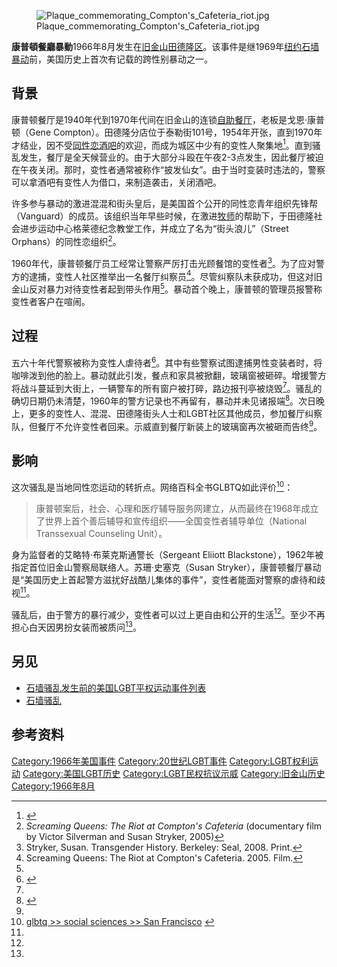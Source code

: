 {{coord|37|47|00|N|122|24|39|W|region:US_source:kolossus-jawiki|display=title}}
[[Image:Plaque_commemorating_Compton's_Cafeteria_riot.jpg|thumb]]

'''康普頓餐廳暴動'''1966年8月发生在[[旧金山|旧金山]][[田德隆区|田德隆区]]。该事件是继1969年[[纽约|纽约]][[石墙暴动|石墙暴动]]前，美国历史上首次有记载的跨性别暴动之一。
== 背景 ==
康普顿餐厅是1940年代到1970年代间在旧金山的连锁[[自助餐厅|自助餐厅]]，老板是戈恩·康普顿（Gene Compton）。田德隆分店位于泰勒街101号，1954年开张，直到1970年才结业，因不受[[同性恋酒吧|同性恋酒吧]]的欢迎，而成为城区中少有的变性人聚集地<ref>{{cite web|last=Sandeen |first=Autumn |title=The Compton's Cafeteria Riot |url=http://www.gaylesbiantimes.com/?id=17476 |publisher=Gay and Lesbian Times |accessdate=2013-08-24 |deadurl=yes |archiveurl=https://web.archive.org/web/20131109075057/http://www.gaylesbiantimes.com/?id=17476 |archivedate=2013-11-09 }}</ref>。直到骚乱发生，餐厅是全天候营业的。由于大部分斗殴在午夜2-3点发生，因此餐厅被迫在午夜关闭。那时，变性者通常被称作“披发仙女”。由于当时变装时违法的，警察可以拿酒吧有变性人为借口，来制造袭击，关闭酒吧。

许多参与暴动的激进混混和街头皇后，是美国首个公开的同性恋青年组织先锋帮（Vanguard）的成员。该组织当年早些时候，在激进[[牧师|牧师]]的帮助下，于田德隆社会进步运动中心格莱德纪念教堂工作，并成立了名为“街头浪儿”（Street Orphans）的同性恋组织<ref name="screaming">''Screaming Queens: The Riot at Compton's Cafeteria'' (documentary film by Victor Silverman and Susan Stryker, 2005)</ref>。

1960年代，康普顿餐厅员工经常让警察严厉打击光顾餐馆的变性者<ref name="#1">Stryker, Susan. Transgender History. Berkeley: Seal, 2008. Print.</ref>。为了应对警方的逮捕，变性人社区推举出一名餐厅纠察员<ref name="#2">Screaming Queens: The Riot at Compton's Cafeteria. 2005. Film.</ref>。尽管纠察队未获成功，但这对旧金山反对暴力对待变性者起到带头作用<ref name="#2"/>。暴动首个晚上，康普顿的管理员报警称变性者客户在喧闹。

== 过程 ==
五六十年代警察被称为变性人虐待者<ref>{{Cite web |url=http://www.queerty.com/before-stonewall-there-was-the-coopers-donuts-and-comptons-cafeteria-riots-20111007/2/ |title=存档副本 |access-date=2014-08-02 |archive-date=2021-12-30 |archive-url=https://web.archive.org/web/20211230220427/https://www.queerty.com/before-stonewall-there-was-the-coopers-donuts-and-comptons-cafeteria-riots-20111007/2 |dead-url=no }}</ref>。其中有些警察试图逮捕男性变装者时，将咖啡泼到他的脸上。暴动就此引发，餐点和家具被掀翻，玻璃窗被砸碎。增援警方将战斗蔓延到大街上，一辆警车的所有窗户被打碎，路边报刊亭被烧毁<ref name="#1"/>。骚乱的确切日期仍未清楚，1960年的警方记录也不再留有，暴动并未见诸报端<ref>{{Cite web |url=http://gaycitynews.com/gcn_526/recallingasanfrancisco.html |title=存档副本 |access-date=2014-08-02 |archive-url=https://web.archive.org/web/20140417034918/http://gaycitynews.com/gcn_526/recallingasanfrancisco.html |archive-date=2014-04-17 |dead-url=yes }}</ref>。次日晚上，更多的变性人、混混、田德隆街头人士和LGBT社区其他成员，参加餐厅纠察队，但餐厅不允许变性者回来。示威直到餐厅新装上的玻璃窗再次被砸而告终<ref name="screaming"/>。

== 影响 ==
这次骚乱是当地同性恋运动的转折点。网络百科全书GLBTQ如此评价<ref>[http://www.glbtq.com/social-sciences/san_francisco,2.html glbtq >> social sciences >> San Francisco] {{webarchive|url=https://web.archive.org/web/20150705201921/http://www.glbtq.com/social-sciences/san_francisco%2C2.html |date=2015-07-05 }}</ref>：
<blockquote>康普顿案后，社会、心理和医疗辅导服务网建立，从而最终在1968年成立了世界上首个善后辅导和宣传组织——全国变性者辅导单位（National Transsexual Counseling Unit）。</blockquote>
身为监督者的艾略特·布莱克斯通警长（Sergeant Eliiott Blackstone），1962年被指定首位旧金山警察局联络人。苏珊·史塞克（Susan Stryker），康普顿餐厅暴动是“美国历史上首起警方滋扰好战酷儿集体的事件”，变性者能面对警察的虐待和歧视<ref name="#1"/>。

骚乱后，由于警方的暴行减少，变性者可以过上更自由和公开的生活<ref name="#1"/>。至少不再担心白天因男扮女装而被质问<ref name="#2"/>。

== 另见 ==
*[[石墙骚乱发生前的美国LGBT平权运动事件列表|石墙骚乱发生前的美国LGBT平权运动事件列表]]
*[[石墙骚乱|石墙骚乱]]
== 参考资料 ==
{{reflist|2}}
{{LGBT}}

[[Category:1966年美国事件|Category:1966年美国事件]]
[[Category:20世纪LGBT事件|Category:20世纪LGBT事件]]
[[Category:LGBT权利运动|Category:LGBT权利运动]]
[[Category:美国LGBT历史|Category:美国LGBT历史]]
[[Category:LGBT民权抗议示威|Category:LGBT民权抗议示威]]
[[Category:旧金山历史|Category:旧金山历史]]
[[Category:1966年8月|Category:1966年8月]]